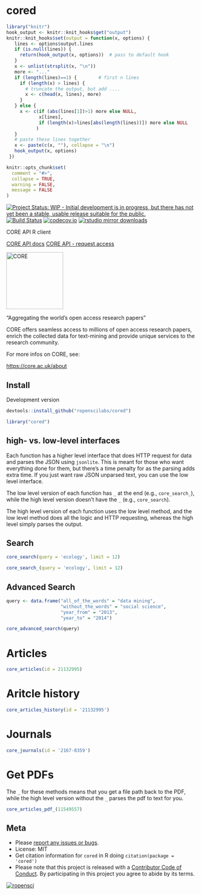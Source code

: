 cored
=====

```r
library("knitr")
hook_output <- knitr::knit_hooks$get("output")
knitr::knit_hooks$set(output = function(x, options) {
   lines <- options$output.lines
   if (is.null(lines)) {
     return(hook_output(x, options))  # pass to default hook
   }
   x <- unlist(strsplit(x, "\n"))
   more <- "..."
   if (length(lines)==1) {        # first n lines
     if (length(x) > lines) {
       # truncate the output, but add ....
       x <- c(head(x, lines), more)
     }
   } else {
     x <- c(if (abs(lines[1])>1) more else NULL,
            x[lines],
            if (length(x)>lines[abs(length(lines))]) more else NULL
           )
   }
   # paste these lines together
   x <- paste(c(x, ""), collapse = "\n")
   hook_output(x, options)
 })

knitr::opts_chunk$set(
  comment = "#>",
  collapse = TRUE,
  warning = FALSE,
  message = FALSE
)
```

[![Project Status: WIP - Initial development is in progress, but there has not yet been a stable, usable release suitable for the public.](http://www.repostatus.org/badges/latest/wip.svg)](http://www.repostatus.org/#wip)
[![Build Status](https://travis-ci.org/ropenscilabs/cored.svg?branch=master)](https://travis-ci.org/ropenscilabs/cored)
[![codecov.io](https://codecov.io/github/ropenscilabs/cored/coverage.svg?branch=master)](https://codecov.io/github/ropenscilabs/cored?branch=master)
[![rstudio mirror downloads](https://cranlogs.r-pkg.org/badges/cored)](https://github.com/metacran/cranlogs.app)


CORE API R client

[CORE API docs](https://core.ac.uk/docs/)
[CORE API - request access](https://core.ac.uk/api-keys/register)

<a href="https://core.ac.uk">
<img src="https://core.ac.uk/resources/corelogo_hires.png" width="150" 
alt="CORE">
</a>

"Aggregating the world's open access research papers"

CORE offers seamless access to millions of open access research papers, enrich 
the collected data for text-mining and provide unique services to the research 
community.

For more infos on CORE, see:

[https://core.ac.uk/about](https://core.ac.uk/about)

## Install

Development version

```r
devtools::install_github("ropenscilabs/cored")
```

```r
library("cored")
```

## high- vs. low-level interfaces

Each function has a higher level interface that does HTTP request for data and parses
the JSON using `jsonlite`. This is meant for those who want everything done for them,
but there's a time penalty for as the parsing adds extra time. If you just want raw JSON
unparsed text, you can use the low level interface. 

The low level version of each function has `_` at the end (e.g., `core_search_`), while the 
high level version doesn't have the `_` (e.g., `core_search`). 

The high level version of each function uses the low level method, and the low level method 
does all the logic and HTTP requesting, whereas the high level simply parses the output.

## Search

```r
core_search(query = 'ecology', limit = 12)
```

```r
core_search_(query = 'ecology', limit = 12)
```

## Advanced Search

```r
query <- data.frame("all_of_the_words" = "data mining", 
                    "without_the_words" = "social science", 
                    "year_from" = "2013", 
                    "year_to" = "2014")

core_advanced_search(query)
```

# Articles

```r
core_articles(id = 21132995)
```

# Aritcle history

```r
core_articles_history(id = '21132995')
```

# Journals

```r
core_journals(id = '2167-8359')
```

# Get PDFs

The `_` for these methods means that you get a file path back to the PDF, while the 
high level version without the `_` parses the pdf to text for you.

```r
core_articles_pdf_(11549557)
```

## Meta

* Please [report any issues or bugs](https://github.com/ropenscilabs/cored/issues).
* License: MIT
* Get citation information for `cored` in R doing `citation(package = 'cored')`
* Please note that this project is released with a [Contributor Code of Conduct](CONDUCT.md). By participating in this project you agree to abide by its terms.

[![ropensci](https://ropensci.org/public_images/github_footer.png)](https://ropensci.org)
